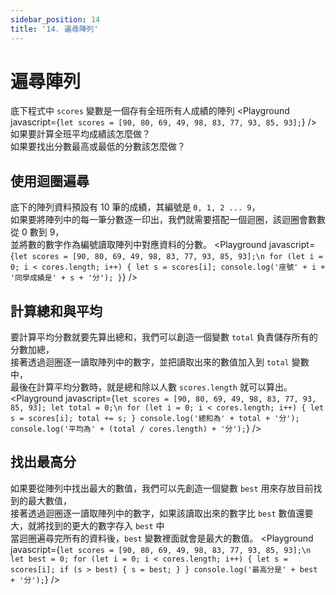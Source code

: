 ```yaml
---
sidebar_position: 14
title: '14. 遍尋陣列'
---
```


# 遍尋陣列

底下程式中 `scores` 變數是一個存有全班所有人成績的陣列
<Playground javascript={`
let scores = [90, 80, 69, 49, 98, 83, 77, 93, 85, 93];
`} />
如果要計算全班平均成績該怎麼做？<br/>
如果要找出分數最高或最低的分數該怎麼做？

## 使用迴圈遍尋
底下的陣列資料預設有 10 筆的成績，其編號是 `0, 1, 2 ... 9`，<br/>
如果要將陣列中的每一筆分數逐一印出，我們就需要搭配一個迴圈，該迴圈會數數從 0 數到 9，<br/>
並將數的數字作為編號讀取陣列中對應資料的分數。
<Playground javascript={`
let scores = [90, 80, 69, 49, 98, 83, 77, 93, 85, 93];\n
for (let i = 0; i < cores.length; i++) {
    let s = scores[i];
    console.log('座號' + i + '同學成績是' + s + '分');
}
`} />

## 計算總和與平均
要計算平均分數就要先算出總和，我們可以創造一個變數 `total` 負責儲存所有的分數加總，<br/>
接著透過迴圈逐一讀取陣列中的數字，並把讀取出來的數值加入到 `total` 變數中，<br/>
最後在計算平均分數時，就是總和除以人數 `scores.length` 就可以算出。
<Playground javascript={`
let scores = [90, 80, 69, 49, 98, 83, 77, 93, 85, 93];
let total = 0;\n
for (let i = 0; i < cores.length; i++) {
    let s = scores[i];
    total += s;
}
console.log('總和為' + total + '分');
console.log('平均為' + (total / cores.length) + '分');
`} />

## 找出最高分
如果要從陣列中找出最大的數值，我們可以先創造一個變數 `best` 用來存放目前找到的最大數值，<br/>
接著透過迴圈逐一讀取陣列中的數字，如果該讀取出來的數字比 `best` 數值還要大，就將找到的更大的數字存入 `best` 中<br/>
當迴圈遍尋完所有的資料後，`best` 變數裡面就會是最大的數值。
<Playground javascript={`
let scores = [90, 80, 69, 49, 98, 83, 77, 93, 85, 93];\n
let best = 0;
for (let i = 0; i < cores.length; i++) {
    let s = scores[i];
    if (s > best) {
        s = best;
    }
}
console.log('最高分是' + best + '分');
`} />